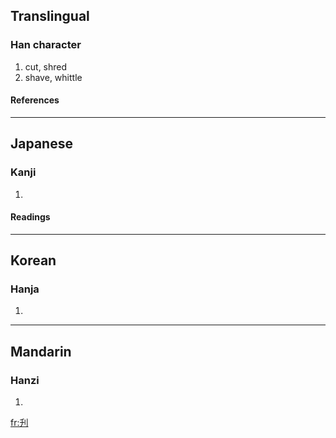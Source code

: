 ==Translingual==
===Han character===
{{Han char|rad=刀|as=03|sn=5|four=|canj=竹十中弓 (HJLN)}}
# cut, shred
# shave, whittle
====References====
{{Han ref|kx=0136.170|dkj=01866|dj=0307.130|hdz=10324.040|uh=520B|ud=21003}}
----
==Japanese==
===Kanji===
{{ja-kanji|grade=|rs=刀03}}
# {{defn|Japanese}}
====Readings====
{{ja-readings|on=[[せん]] (sen)|kun=[[きる]] (kiru), [[けずる]] (kezuru)}}
----
==Korean==
===Hanja===
{{ko-hanja|hangeul=천|rv=cheon|mr=ch'ŏn}}
# {{defn|Korean}}
----
==Mandarin==
===Hanzi===
{{cmn-hanzi|pin=[[qiàn]] (qian4)|wg=ch'ien<sup>4</sup>}}
# {{defn|Mandarin}}

[[fr:刋]]